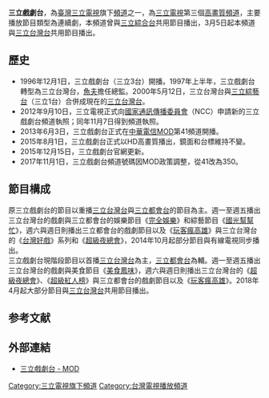 {{頻道資訊
| 頻道名稱         = 三立戲劇台
| 頻道圖片檔案     = SET_incorporated_logo.svg
| 頻道圖片尺寸     = 110px
| 頻道圖片名稱     = 三立戲劇台
| 所屬國家         = {{ROC}}
| 總部所在         = {{TWN}}[[台北市|台北市]]內湖區舊宗路159號
| 播放地區         = {{TWN}}
| 頻道格式         =[[IPTV|IPTV]]，[[高畫質電視|高畫質電視]]
| 開播日期         = 第一次：1996年12月1日<BR>第二次：2013年6月3日
| 停播日期         = 第一次：2000年5月12日
|  視頻格式      = 1080i [[長寬比_(影像)|16:9]]（HD）
| 收視率           = 
| 收視率調查時間   = 
| 收視率資料來源   = 
| 頻道口號         =  
| 擁有者           = 三立電視股份有限公司
| 持股者           = 
| 前頻道名稱       = 三立3台
| 被取代名稱       = 
| 集團同類頻道     = [[三立台灣台|三立台灣台]]<br>[[三立都會台|三立都會台]]<br>[[三立新聞台|三立新聞台]]<br>[[三立iNEWS台|三立iNEWS台]]<br>[[三立綜合台|三立綜合台]]<br>[[三立國際台|三立國際台]]<br> [[MTV|MTV]]
| 重播服務頻道     = 
| 頻道官方網站     = https://web.archive.org/web/20140926063655/http://www.iset.com.tw/mod/ch41.html
| 備註             = 
| 有線電視供應商01 = {{TWN}}[[中華電信MOD|中華電信MOD]]
| 有線電視頻道數01 = 350頻道（HD）
|}}
'''三立戲劇台'''，為[[台灣|臺灣]][[三立電視|三立電視]]旗下[[電視頻道|頻道]]之一，為[[三立電視|三立電視]]第三個[[高畫質|高畫質]][[頻道|頻道]]，主要播放節目類型為連續劇，本頻道曾與[[三立綜合台|三立綜合台]]共用節目播出，3月5日起本頻道與[[三立台灣台|三立台灣台]]共用節目播出。

== 歷史 ==
*1996年12月1日，三立戲劇台（三立3台）開播。1997年上半年，三立戲劇台轉型為三立台灣台，[[魚夫|魚夫]]擔任總監。2000年5月12日，三立台灣台與[[三立綜藝台|三立綜藝台]]（三立1台）合併成現在的[[三立台灣台|三立台灣台]]。
*2012年9月10日，三立電視正式向[[國家通訊傳播委員會|國家通訊傳播委員會]]（NCC）申請新的三立戲劇台頻道執照；同年11月7日得到頻道執照。
*2013年6月3日，三立戲劇台正式在[[中華電信MOD|中華電信MOD]]第41頻道開播。
*2015年8月1日，三立戲劇台正式以HD高畫質播出，鏡面和台標維持不變。
*2015年12月15日，三立戲劇台官網更新。
*2017年11月1日，三立戲劇台頻道號碼因MOD政策調整，從41改為350。

== 節目構成 ==
原三立戲劇台的節目以重播[[三立台灣台|三立台灣台]]與[[三立都會台|三立都會台]]的節目為主。週一至週五播出三立台灣台的戲劇與三立都會台的娛樂節目《[[完全娛樂|完全娛樂]]》和綜藝節目《[[國光幫幫忙|國光幫幫忙]]》，週六與週日則播出三立都會台的戲劇節目以及《[[愛玩客|玩客瘋高雄]]》與三立台灣台的《[[台灣好戲|台灣好戲]]》系列和《[[超級夜總會|超級夜總會]]》，2014年10月起部分節目與有線電視同步播出。<br/>

三立戲劇台現階段節目以首播[[三立台灣台|三立台灣台]]為主，[[三立都會台|三立都會台]]為輔。週一至週五播出三立台灣台的戲劇與美食節目《[[美食鳳味|美食鳳味]]》，週六與週日則播出三立台灣台的《[[超級夜總會|超級夜總會]]》、《[[超級紅人榜|超級紅人榜]]》與三立都會台的戲劇節目以及《[[愛玩客|玩客瘋高雄]]》。2018年4月起大部分節目與[[三立台灣台|三立台灣台]]共用節目播出。

{{main|三立電視戲劇節目列表}}

== 参考文献 ==
{{Reflist}}

== 外部連結 ==
*[http://www.settv.com.tw/#!/mod/350 三立戲劇台 - MOD]{{Wayback|url=http://www.settv.com.tw/#!/mod/350 |date=20180220232621 }}

{{三立電視}}
{{台灣電視頻道}}

[[Category:三立電視旗下頻道|Category:三立電視旗下頻道]]
[[Category:台灣電視播放頻道|Category:台灣電視播放頻道]]
